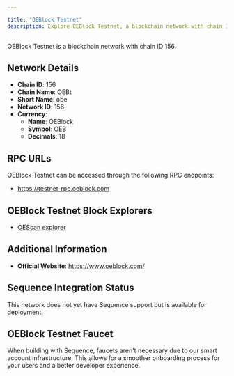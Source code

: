 ```yaml
---

title: "OEBlock Testnet"
description: Explore OEBlock Testnet, a blockchain network with chain ID 156. Learn about its native currency, OEBlock, and how to interact with the network.
---
```




OEBlock Testnet is a blockchain network with chain ID 156.

## Network Details

- **Chain ID**: 156
- **Chain Name**: OEBt
- **Short Name**: obe
- **Network ID**: 156
- **Currency**: 
  - **Name**: OEBlock
  - **Symbol**: OEB
  - **Decimals**: 18

## RPC URLs

OEBlock Testnet can be accessed through the following RPC endpoints:

- https://testnet-rpc.oeblock.com

## OEBlock Testnet Block Explorers

- [OEScan explorer](https://testnet.oescan.io)

## Additional Information

- **Official Website**: https://www.oeblock.com/

## Sequence Integration Status

This network does not yet have Sequence support but is available for deployment.

## OEBlock Testnet Faucet

When building with Sequence, faucets aren't necessary due to our smart account infrastructure. This allows for a smoother onboarding process for your users and a better developer experience.
